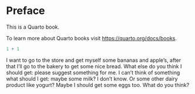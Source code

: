 # Preface {.unnumbered}

This is a Quarto book.

To learn more about Quarto books visit <https://quarto.org/docs/books>.

```r
1 + 1
```

I want to go to the store and get myself some bananas and apple's, after that I'll go to the bakery to get some nice bread. What else do you think I should get: please suggest something for me. I can't think of something what should I get: maybe some milk? I don't know. Or some other dairy product like yogurt? Maybe I should get some eggs too. What do you think?
